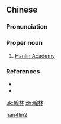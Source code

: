 ==Chinese==
{{zh-forms}}

===Pronunciation===
{{zh-pron
|m=Hànlín
|cat=pn
}}

===Proper noun===
{{zh-proper noun}}

# {{lb|zh|archaic}} [[w:Hanlin Academy|Hanlin Academy]]

===References===
* {{pedialite|翰林院|lang=zh}}
* {{pedialite|Hanlin Academy}}

[[Category:Mandarin archaic terms|han4lin2]]

[[uk:翰林]]
[[zh:翰林]]